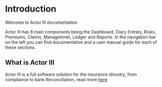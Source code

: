 # Introduction
 
Welcome to Actor III documentation

Actor III has 8 main components being the Dashboard, Diary Entries, Risks, Premiums, Claims, Managemnet, Ledger and Reports.
In the navigation bar on the left you can find documentation and a user manual guide for each of these sections.

## What is Actor III

Actor III is a full software solution for the insurance idnustry, from compliance to bank Reconciliation, read more [here](/about)



